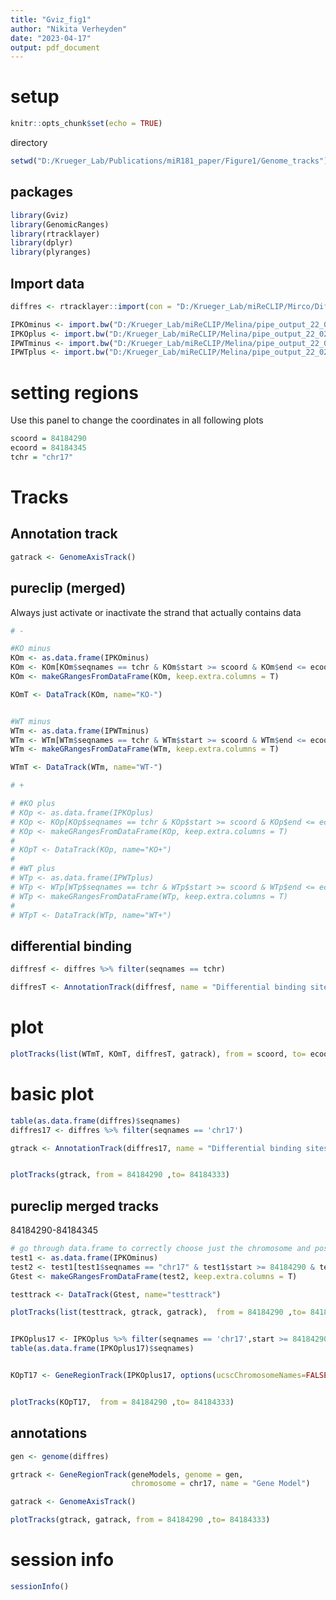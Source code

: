 ```yaml
---
title: "Gviz_fig1"
author: "Nikita Verheyden"
date: "2023-04-17"
output: pdf_document
---
```

# setup
```r
knitr::opts_chunk$set(echo = TRUE)
```

directory
```r
setwd("D:/Krueger_Lab/Publications/miR181_paper/Figure1/Genome_tracks")
```

## packages
```r
library(Gviz)
library(GenomicRanges)
library(rtracklayer)
library(dplyr)
library(plyranges)
```


## Import data

```r
diffres <- rtracklayer::import(con = "D:/Krueger_Lab/miReCLIP/Mirco/DifferentialBinding/BsDifferentialResult.bed", format = "BED")

IPKOminus <- import.bw("D:/Krueger_Lab/miReCLIP/Melina/pipe_output_22_02_14/pipe_output_22_02_14/non-chimeric/bw_merged/IP_KO.minus.bw")
IPKOplus <- import.bw("D:/Krueger_Lab/miReCLIP/Melina/pipe_output_22_02_14/pipe_output_22_02_14/non-chimeric/bw_merged/IP_KO.plus.bw")
IPWTminus <- import.bw("D:/Krueger_Lab/miReCLIP/Melina/pipe_output_22_02_14/pipe_output_22_02_14/non-chimeric/bw_merged/IP_WT.minus.bw")
IPWTplus <- import.bw("D:/Krueger_Lab/miReCLIP/Melina/pipe_output_22_02_14/pipe_output_22_02_14/non-chimeric/bw_merged/IP_WT.plus.bw")

```


# setting regions 

Use this panel to change the coordinates in all following plots
```r
scoord = 84184290 
ecoord = 84184345
tchr = "chr17"
```


# Tracks

## Annotation track

```r
gatrack <- GenomeAxisTrack()

```


## pureclip (merged)

Always just activate or inactivate the strand that actually contains data
```r
# -

#KO minus
KOm <- as.data.frame(IPKOminus)
KOm <- KOm[KOm$seqnames == tchr & KOm$start >= scoord & KOm$end <= ecoord,] 
KOm <- makeGRangesFromDataFrame(KOm, keep.extra.columns = T)

KOmT <- DataTrack(KOm, name="KO-")


#WT minus
WTm <- as.data.frame(IPWTminus)
WTm <- WTm[WTm$seqnames == tchr & WTm$start >= scoord & WTm$end <= ecoord,] 
WTm <- makeGRangesFromDataFrame(WTm, keep.extra.columns = T)

WTmT <- DataTrack(WTm, name="WT-")

# +

# #KO plus
# KOp <- as.data.frame(IPKOplus)
# KOp <- KOp[KOp$seqnames == tchr & KOp$start >= scoord & KOp$end <= ecoord,] 
# KOp <- makeGRangesFromDataFrame(KOp, keep.extra.columns = T)
# 
# KOpT <- DataTrack(KOp, name="KO+")
# 
# #WT plus
# WTp <- as.data.frame(IPWTplus)
# WTp <- WTp[WTp$seqnames == tchr & WTp$start >= scoord & WTp$end <= ecoord,] 
# WTp <- makeGRangesFromDataFrame(WTp, keep.extra.columns = T)
# 
# WTpT <- DataTrack(WTp, name="WT+")

```


## differential binding

```r
diffresf <- diffres %>% filter(seqnames == tchr)

diffresT <- AnnotationTrack(diffresf, name = "Differential binding sites")

```



# plot

```r
plotTracks(list(WTmT, KOmT, diffresT, gatrack), from = scoord, to= ecoord, type="histogram")

``` 






# basic plot


```r

table(as.data.frame(diffres)$seqnames)
diffres17 <- diffres %>% filter(seqnames == 'chr17')

gtrack <- AnnotationTrack(diffres17, name = "Differential binding sites")


plotTracks(gtrack, from = 84184290 ,to= 84184333)

```

## pureclip merged tracks
84184290-84184345
```r
# go through data.frame to correctly choose just the chromosome and position I want to see
test1 <- as.data.frame(IPKOminus)
test2 <- test1[test1$seqnames == "chr17" & test1$start >= 84184290 & test1$end <= 84184345,] 
Gtest <- makeGRangesFromDataFrame(test2, keep.extra.columns = T)

testtrack <- DataTrack(Gtest, name="testtrack")

plotTracks(list(testtrack, gtrack, gatrack),  from = 84184290 ,to= 84184345, type = "histogram") # this is the correct one that works!!!


IPKOplus17 <- IPKOplus %>% filter(seqnames == 'chr17',start >= 84184290, end <= 84184333)
table(as.data.frame(IPKOplus17)$seqnames)


KOpT17 <- GeneRegionTrack(IPKOplus17, options(ucscChromosomeNames=FALSE), name = "pureclip KO+")


plotTracks(KOpT17,  from = 84184290 ,to= 84184333)


```


## annotations

```r
gen <- genome(diffres)

grtrack <- GeneRegionTrack(geneModels, genome = gen,
                           chromosome = chr17, name = "Gene Model")

gatrack <- GenomeAxisTrack()

plotTracks(gtrack, gatrack, from = 84184290 ,to= 84184333)


```

# session info
```r
sessionInfo()

```